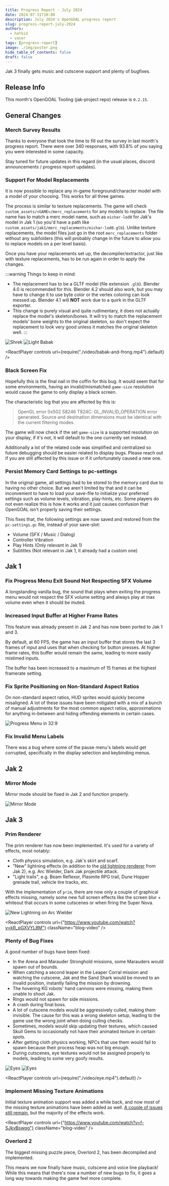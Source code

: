 ```yaml
---
title: Progress Report - July 2024
date: 2024-07-31T10:00
description: July 2024's OpenGOAL progress report
slug: progress-report-july-2024
authors:
  - hatkid
  - vaser
tags: [progress-report]
image: ./img/poster.png
hide_table_of_contents: false
draft: false
---
```


<head>
  <meta name="twitter:card" content="summary_large_image" />
</head>

Jak 3 finally gets music and cutscene support and plenty of bugfixes.

<!--truncate-->

## Release Info

This month's OpenGOAL Tooling (jak-project repo) release is `0.2.15`.

<div className="row markdownMarginBottom">
  <div className="col col--12">
    <LauncherDownloadLink />
  </div>
</div>

## General Changes

### Merch Survey Results

Thanks to everyone that took the time to fill out the survey in last month's progress report. There were over 340 responses, with 93.8% of you saying you were interested in some capacity.

Stay tuned for future updates in this regard (in the usual places, discord announcements / progress report updates).

### Support For Model Replacements <PRLink href="https://github.com/open-goal/jak-project/pull/3597"/>

It is now possible to replace any in-game foreground/character model with a model of your choosing. This works for all three games.

The process is similar to texture replacements. The game will check `custom_assets/<GAME>/merc_replacements` for any models to replace. The file name has to match a merc model name, such as `eichar-lod0` for Jak's model in Jak 1 (so you'd have a path like `custom_assets/jak1/merc_replacements/eichar-lod0.glb`). Unlike texture replacements, the model files just go in the root `merc_replacements` folder without any subfolders (this will probably change in the future to allow you to replace models on a per level basis).

Once you have your replacements set up, the decompiler/extractor, just like with texture replacements, has to be run again in order to apply the changes.

:::warning
Things to keep in mind:

- The replacement has to be a GLTF model (file extension `.glb`). Blender 4.0 is recommended for this. Blender 4.2 should also work, but you may have to change it to use byte color or the vertex coloring can look messed up. Blender 4.1 will **NOT** work due to a quirk in the GLTF exporter.
- This change is purely visual and quite rudimentary, it does not actually replace the model's skeleton/bones. It will try to match the replacement models' bone weights to the original skeleton, so don't expect the replacement to look very good unless it matches the original skeleton well.
  :::

![Shrek](img/shrexter.png)
![Light Babak](img/babak-drip.png)

<ReactPlayer controls url={require("./video/babak-and-frong.mp4").default} />

### Black Screen Fix <PRLink href="https://github.com/open-goal/jak-project/pull/3601"/>

Hopefully this is the final nail in the coffin for this bug. It would seem that for some environments, having an invalid/mismatched `game-size` resolution would cause the game to only display a black screen.

The characteristic log that you are affected by this is:

> OpenGL error 0x502 S8246 T824C: GL_INVALID_OPERATION error generated. Source and destination dimensions must be identical with the current filtering modes.

The game will now check if the set `game-size` is a supported resolution on your display, if it's not, it will default to the one currently set instead.

Additionally a lot of the related code was simplified and centralized so future debugging should be easier related to display bugs. Please reach out if you are still affected by this issue or if it unfortunately caused a new one.

### Persist Memory Card Settings to pc-settings <PRLink href="https://github.com/open-goal/jak-project/pull/3612"/>

In the original game, all settings had to be stored to the memory card due to having no other choice. But we aren't limited by that and it can be inconvenient to have to load your save-file to initialize your preferred settings such as volume levels, vibration, play-hints, etc. Some players do not even realize this is how it works and it just causes confusion that OpenGOAL isn't properly saving their settings.

This fixes that, the following settings are now saved and restored from the `pc-settings.gc` file, instead of your save-slot:

- Volume (SFX / Music / Dialog)
- Controller Vibration
- Play Hints (Only relevant in Jak 1)
- Subtitles (Not relevant in Jak 1, it already had a custom one)

## Jak 1

### Fix Progress Menu Exit Sound Not Respecting SFX Volume <PRLink href="https://github.com/open-goal/jak-project/pull/3574"/>

A longstanding vanilla bug, the sound that plays when exiting the progress menu would not respect the SFX volume setting and always play at max volume even when it should be muted.

### Increased Input Buffer at Higher Frame Rates <PRLink href="https://github.com/open-goal/jak-project/pull/3578"/>

This feature was already present in Jak 2 and has now been ported to Jak 1 and 3.

By default, at 60 FPS, the game has an input buffer that stores the last 3 frames of input and uses that when checking for button presses. At higher frame rates, this buffer would remain the same, leading to more easily mistimed inputs.

The buffer has been increased to a maximum of 15 frames at the highest framerate setting.

### Fix Sprite Positioning on Non-Standard Aspect Ratios <PRLink href="https://github.com/open-goal/jak-project/pull/3596"/>

On non-standard aspect ratios, HUD sprites would quickly become misaligned. A lot of these issues have been mitigated with a mix of a bunch of manual adjustments for the most common aspect ratios, approximations for anything in-between and hiding offending elements in certain cases.

![Progress Menu in 32:9](img/progress-32-9.png)

### Fix Invalid Menu Labels <PRLink href="https://github.com/open-goal/jak-project/pull/3613"/>

There was a bug where some of the pause menu's labels would get corrupted, specifically in the display selection and keybinding menus.

## Jak 2

### Mirror Mode <PRLink href="https://github.com/open-goal/jak-project/pull/3616"/>

Mirror mode should be fixed in Jak 2 and function properly.

![Mirror Mode](img/mirror.png)

## Jak 3

### Prim Renderer <PRLink href="https://github.com/open-goal/jak-project/pull/3607"/> <PRLink href="https://github.com/open-goal/jak-project/pull/3609"/>

The prim renderer has now been implemented. It's used for a variety of effects, most notably:

- Cloth physics simulation, e.g. Jak's skirt and scarf.
- "New" lightning effects (in addition to the [old lightning renderer](https://www.youtube.com/watch?v=-Sawjr8fJQ0) from Jak 2), e.g. Arc Wielder, Dark Jak projectile attack.
- "Light trails", e.g. Beam Reflexor, Plasmite RPG trail, Dune Hopper grenade trail, vehicle tire tracks, etc.

With the implementation of `prim`, there are now only a couple of graphical effects missing, namely some new full screen effects like the screen blur + whiteout that occurs in some cutscenes or when firing the Super Nova.

![New Lightning on Arc Wielder](img/poster.png)

<ReactPlayer
  controls
  url={"https://www.youtube.com/watch?v=kR_pGXVYL8M"}
  className="blog-video"
/>

### Plenty of Bug Fixes <PRLink href="https://github.com/open-goal/jak-project/pull/3581"/> <PRLink href="https://github.com/open-goal/jak-project/pull/3584"/> <PRLink href="https://github.com/open-goal/jak-project/pull/3593"/> <PRLink href="https://github.com/open-goal/jak-project/pull/3603"/> <PRLink href="https://github.com/open-goal/jak-project/pull/3606"/>

A good number of bugs have been fixed:

- In the Arena and Marauder Stronghold missions, some Marauders would spawn out of bounds.
- When catching a second leaper in the Leaper Corral mission and watching the cutscene, Jak and the Sand Shark would be moved to an invalid position, instantly failing the mission by drowning.
- The hovering KG robots' hand cannons were missing, making them unable to shoot Jak.
- Rings would not spawn for side missions.
- A crash during final boss.
- A lot of cutscene models would be aggressively culled, making them invisible. The cause for this was a wrong skeleton setup, leading to the game use the wrong joint when doing culling checks.
- Sometimes, models would skip updating their textures, which caused Skull Gems to occasionally not have their animated texture in certain spots.
- After getting cloth physics working, NPCs that use them would fail to spawn because their process heap was not big enough.
- During cutscenes, eye textures would not be assigned properly to models, leading to some very goofy results.

![Eyes](img/eye.png)
![Eyes](img/eye1.png)

<ReactPlayer controls url={require("./video/eye.mp4").default} />

### Implement Missing Texture Animations <PRLink href="https://github.com/open-goal/jak-project/pull/3577"/> <PRLink href="https://github.com/open-goal/jak-project/pull/3586"/> <PRLink href="https://github.com/open-goal/jak-project/pull/3587"/> <PRLink href="https://github.com/open-goal/jak-project/pull/3586"/> <PRLink href="https://github.com/open-goal/jak-project/pull/3611"/>

Initial texture animation support was added a while back, and now most of the missing texture animations have been added as well. [A couple of issues still remain](https://github.com/open-goal/jak-project/issues/3582), but the majority of the effects work.

<ReactPlayer
  controls
  url={"https://www.youtube.com/watch?v=f-SJkvBswqg"}
  className="blog-video"
/>

### Overlord 2 <PRLink href="https://github.com/open-goal/jak-project/pull/3567"/>

The biggest missing puzzle piece, Overlord 2, has been decompiled and implemented.

This means we now finally have music, cutscene and voice line playback! While this means that there's now a number of new bugs to fix, it goes a long way towards making the game feel more complete.
